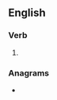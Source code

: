 ==English==

===Verb===
{{head|en|present participle}}

# {{present participle of|swart|lang=en|nocat=1}}

===Anagrams===
* {{anagrams|en|strawing}}